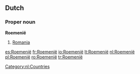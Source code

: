 ==Dutch==

===Proper noun===
'''Roemenië'''

# [[Romania]]

[[Category:nl:Countries]]

[[es:Roemenië]]
[[fr:Roemenië]]
[[io:Roemenië]]
[[lt:Roemenië]]
[[nl:Roemenië]]
[[pl:Roemenië]]
[[ro:Roemenië]]
[[tr:Roemenië]]